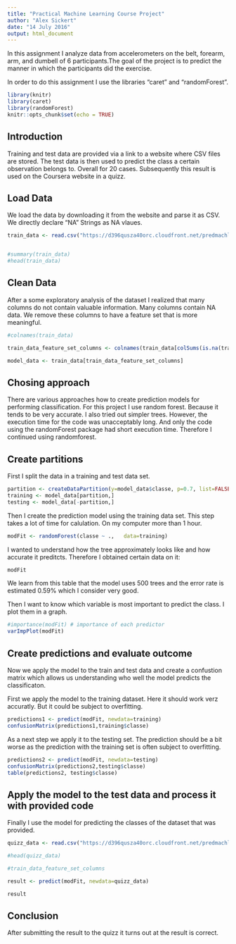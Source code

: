 ```yaml
---
title: "Practical Machine Learning Course Project"
author: "Alex Sickert"
date: "14 July 2016"
output: html_document
---
```


In this assignment I analyze data from accelerometers on the belt, forearm, arm, and dumbell of 6 participants.The goal of the project is to predict the manner in which the participants did the exercise.

In order to do this assignment I use the libraries "caret" and "randomForest".


```r

library(knitr)
library(caret)
library(randomForest)
knitr::opts_chunk$set(echo = TRUE)

```

## Introduction

Training and test data are provided via a link to a website where CSV files are stored. The test data is then used to predict the class a certain observation belongs to. Overall for 20 cases. Subsequently this result is used on the Coursera website in a quizz. 

## Load Data

We load the data by downloading it from the website and parse it as CSV. We directly declare "NA" Strings as NA vlaues. 

```r

train_data <- read.csv("https://d396qusza40orc.cloudfront.net/predmachlearn/pml-training.csv", header=TRUE, sep=",", na.strings=c("NA",""))


#summary(train_data)
#head(train_data)

```

## Clean Data

After a some exploratory analysis of the dataset I realized that many columns do not contain valuable information. 
Many columns contain NA data. We remove these columns to have a feature set that is more meaningful.

```r

#colnames(train_data)

train_data_feature_set_columns <- colnames(train_data[colSums(is.na(train_data)) == 0])[-(1:7)]

model_data <- train_data[train_data_feature_set_columns]


```

## Chosing approach 

There are various approaches how to create prediction models for performing classification. For this project I use random forest. Because it tends to be very accurate. I also tried out simpler trees. However, the execution time for the code was unacceptably long. And only the code using the randomForest package had short execution time. Therefore I continued using randomforest.

## Create partitions


First I split the data in a training and test data set. 

```r

partition <- createDataPartition(y=model_data$classe, p=0.7, list=FALSE )
training <- model_data[partition,]
testing <- model_data[-partition,]


```

Then I create the prediction model using the training data set. This step takes a lot of time for calulation. On my computer more than 1 hour. 

```r

modFit <- randomForest(classe ~ .,   data=training)

```

I wanted to understand how the tree approximately looks like and how accurate it preditcts. Therefore I obtained certain data on it:

```r
modFit

```

We learn from this table that the model uses 500 trees and the error rate is estimated 0.59% which I consider very good. 


Then I want to know which variable is most important to predict the class. I plot them in a graph.

```r

#importance(modFit) # importance of each predictor
varImpPlot(modFit)


```

## Create predictions and evaluate outcome

Now we apply the model to the train and test data and create a confustion matrix which allows us understanding who well the model predicts the classificaton. 

First we apply the model to the training dataset. Here it should work verz accuratly. But it could be subject to overfitting. 

```r


predictions1 <- predict(modFit, newdata=training)
confusionMatrix(predictions1,training$classe)

```


As a next step we apply it to the testing set. The prediction should be a bit worse as the prediction with the training set is often subject to overfitting. 

```r

predictions2 <- predict(modFit, newdata=testing)
confusionMatrix(predictions2,testing$classe)
table(predictions2, testing$classe)

```



## Apply the model to the test data and process it with provided code

Finally I use the model for predicting the classes of the dataset that was provided. 

```r

quizz_data <- read.csv("https://d396qusza40orc.cloudfront.net/predmachlearn/pml-testing.csv", header=TRUE, sep=",", na.strings=c("NA",""))

#head(quizz_data)

#train_data_feature_set_columns

result <- predict(modFit, newdata=quizz_data)

result

```

## Conclusion

After submitting the result to the quizz it turns out at the result is correct.
